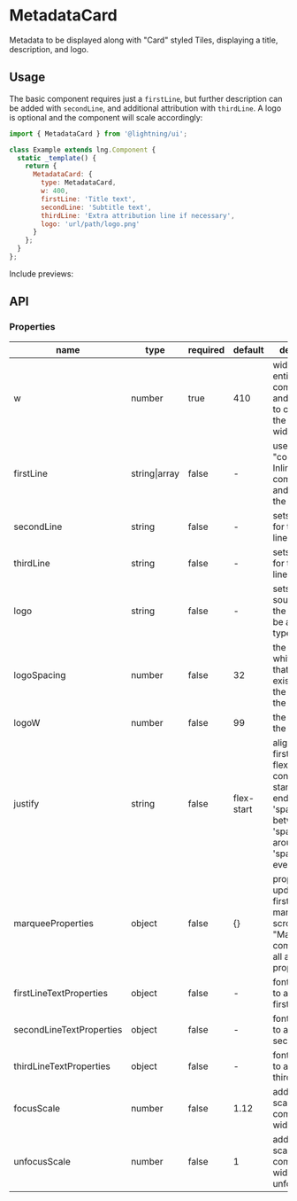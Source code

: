 
# MetadataCard

Metadata to be displayed along with "Card" styled Tiles, displaying a title, description, and logo.

## Usage

The basic component requires just a `firstLine`, but further description can be added with `secondLine`, and additional attribution with `thirdLine`. A logo is optional and the component will scale accordingly:

```js
import { MetadataCard } from '@lightning/ui';

class Example extends lng.Component {
  static _template() {
    return {
      MetadataCard: {
        type: MetadataCard,
        w: 400,
        firstLine: 'Title text',
        secondLine: 'Subtitle text',
        thirdLine: 'Extra attribution line if necessary',
        logo: 'url/path/logo.png'
      }
    };
  }
};
```

Include previews:

<Canvas>
  <Story id="metadatacard--basic" />
</Canvas>

## API

### Properties

name|type|required|default|description
--|--|--|--|--
w|number|true|410|width of the entire component, and necessary to compute the focus width
firstLine|string\|array|false|-|used as the "content" in an InlineContent component and generates the title line
secondLine|string|false|-|sets the text for the second line of text
thirdLine|string|false|-|sets the text for the third line of text
logo|string|false|-|sets the source path of the logo (can be any image type)
logoSpacing|number|false|32|the amount of white space that should exist between the text and the logo
logoW|number|false|99|the width of the logo image
justify|string|false|flex-start|alignment of first line flexbox content ('flex-start', 'flex-end', 'center', 'space-between', 'space-around', 'space-evenly')
marqueeProperties|object|false|{}|properties to update the first line marquee scrolling (see "MarqueeText" component for all available properties)
firstLineTextProperties|object|false|-|font properties to apply to the first line
secondLineTextProperties|object|false|-|font properties to apply to the second line
thirdLineTextProperties|object|false|-|font properties to apply to the third line
focusScale|number|false|1.12|adds a custom scale of the component's width on focus
unfocusScale|number|false|1|adds a custom scale of the component's width on unfocus

